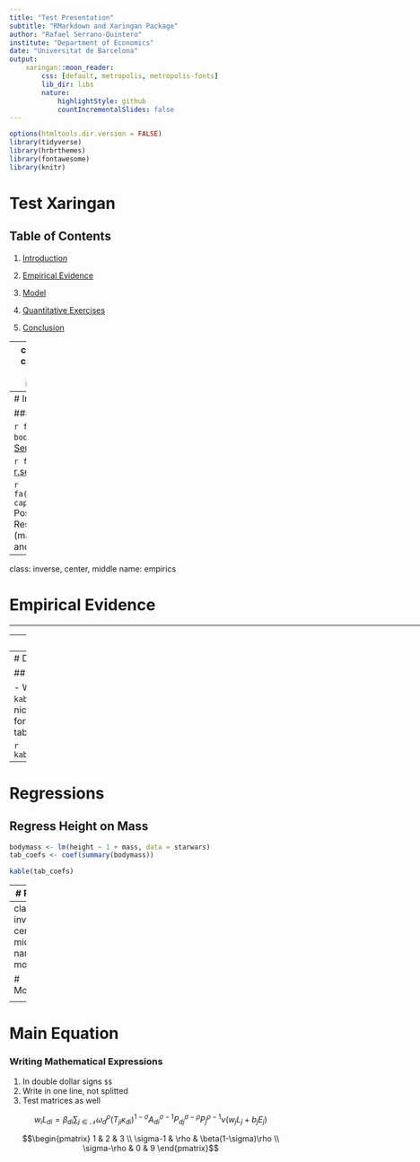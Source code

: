 ```yaml
---
title: "Test Presentation"
subtitle: "RMarkdown and Xaringan Package"
author: "Rafael Serrano-Quintero"
institute: "Department of Economics"
date: "Universitat de Barcelona"
output:
    xaringan::moon_reader:
        css: [default, metropolis, metropolis-fonts]
        lib_dir: libs
        nature:
            highlightStyle: github
            countIncrementalSlides: false
---
```


```r
options(htmltools.dir.version = FALSE)
library(tidyverse)
library(hrbrthemes)
library(fontawesome)
library(knitr)
```

# Test Xaringan

## Table of Contents

1. [Introduction](#introduction)

2. [Empirical Evidence](#empirics)

3. [Model](#model)

4. [Quantitative Exercises](#quantmodel)

5. [Conclusion](#conclusions)

---
class: inverse, center, middle
name: introduction

# Introduction

<html><div style='float:left'></div><hr color = '#EB811B' size = 1px width = 796px></html>

---
# Introduction

### Who I am

`r fa('address-book')` [Rafael Serrano](https://sites.google.com/view/rserranoquintero)

`r fa('envelope')` [r.serrano@ua.es](mailto:r.serrano@ua.es)

`r fa('graduation-cap')` Postdoctoral Researcher (macroeconomics and growth)

---
class: inverse, center, middle
name: empirics

# Empirical Evidence

<html><div style='float:left'></div><hr color = '#EB811B' size = 1px width = 796px></html>

---
# Data

- We present the *Star Wars Database* from `dplyr` package
- R chunk codes are shown as well
```r
library(dplyr)

data(starwars, package = "dplyr")

summ_tab <- starwars %>%
                filter(species == "Human") %>%
                    group_by(homeworld) %>%
                        summarise(mean_height = mean(height))
```
---
# Data

## Tables

- We can use `kable` to show nicely formatted tables

```r
kable(summ_tab)
```
---
# Regressions

## Regress Height on Mass

```r
bodymass <- lm(height ~ 1 + mass, data = starwars)
tab_coefs <- coef(summary(bodymass))

kable(tab_coefs)
```
---
# Plots

```r
fit <- lm(dist ~ 1 + speed, data = cars)
par(mar = c(4, 4, 1, .1))
plot(cars, pch = 19, col = "darkgray", las = 1)
abline(fit, lwd = 2)
```
---
class: inverse, center, middle
name: model

# Model

<html><div style='float:left'></div><hr color = '#EB811B' size = 1px width = 796px></html>

---
# Main Equation

### Writing Mathematical Expressions

1. In double dollar signs `$$`
2. Write in one line, not splitted
3. Test matrices as well

$$w_i L_{di} = \beta_{di}\sum_{j\in\mathcal{N}} \omega_d^{\rho}\left(T_{ji}\kappa_{di}\right)^{1-\sigma} A_{di}^{\sigma - 1}P_{dj}^{\sigma - \rho}P_j^{\rho - 1}\nu(w_j L_j + b_j E_j)$$

$$\begin{pmatrix}
1 & 2 & 3 \\
\sigma-1 & \rho & \beta(1-\sigma)\rho \\
\sigma-\rho & 0 & 9
\end{pmatrix}$$